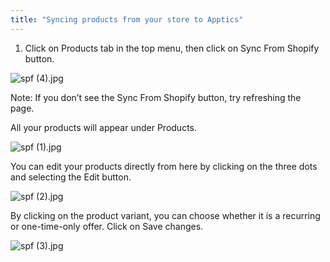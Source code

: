 ```yaml
---
title: "Syncing products from your store to Apptics"
---
```


1. Click on Products tab in the top menu, then click on Sync From Shopify button.

![spf (4).jpg](/images/spf\(4\).jpg)

Note: If you don’t see the Sync From Shopify button, try refreshing the page.

All your products will appear under Products.

![spf (1).jpg](/images/spf\(1\).jpg)

You can edit your products directly from here by clicking on the three dots and selecting the Edit button.

![spf (2).jpg](/images/spf\(2\).jpg)

By clicking on the product variant, you can choose whether it is a recurring or one-time-only offer. Click on Save changes.

![spf (3).jpg](/images/spf\(3\).jpg)